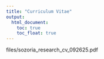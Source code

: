 ```yaml
---
title: "Curriculum Vitae"
output: 
  html_document:
    toc: true
    toc_float: true
---
```


files/sozoria_research_cv_092625.pdf
